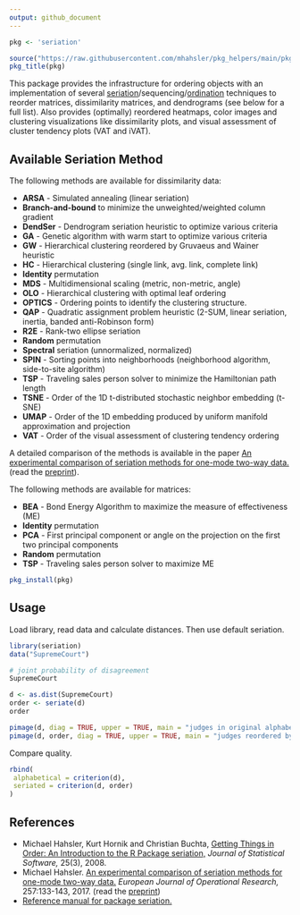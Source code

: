 ```yaml
---
output: github_document
---
```


```r
pkg <- 'seriation'

source("https://raw.githubusercontent.com/mhahsler/pkg_helpers/main/pkg_helpers.R")
pkg_title(pkg)
```


This package provides the infrastructure for ordering objects 
with an implementation of several
[seriation](https://en.wikipedia.org/wiki/Seriation_(archaeology))/sequencing/[ordination](https://en.wikipedia.org/wiki/Ordination_(statistics)) techniques to reorder matrices, dissimilarity
matrices, and dendrograms (see below for a full list). Also provides (optimally) reordered heatmaps, 
color images and clustering visualizations like dissimilarity plots, and
visual assessment of cluster tendency plots (VAT and iVAT).

## Available Seriation Method

The following methods are available for dissimilarity data:

 *  **ARSA** - Simulated annealing (linear seriation)   
 *  **Branch-and-bound** to minimize the unweighted/weighted column gradient 
 *  **DendSer** - Dendrogram seriation heuristic to optimize various criteria
 *  **GA** - Genetic algorithm with warm start to optimize various criteria
 *  **GW** - Hierarchical clustering reordered by Gruvaeus and Wainer heuristic 
 *  **HC** - Hierarchical clustering (single link, avg. link, complete link) 
 *  **Identity** permutation 
 *  **MDS** - Multidimensional scaling (metric, non-metric, angle) 
 *  **OLO** - Hierarchical clustering with optimal leaf ordering 
 *  **OPTICS** - Ordering points to identify the clustering structure.
 *  **QAP** - Quadratic assignment problem heuristic (2-SUM, linear seriation, inertia, banded anti-Robinson form)
 *  **R2E** - Rank-two ellipse seriation 
 *  **Random** permutation
 *  **Spectral** seriation (unnormalized, normalized) 
 *  **SPIN** - Sorting points into neighborhoods (neighborhood algorithm, side-to-site algorithm)
 *  **TSP** - Traveling sales person solver to minimize the Hamiltonian path length 
 *  **TSNE** - Order of the 1D t-distributed stochastic neighbor embedding (t-SNE)
 *  **UMAP** - Order of the 1D embedding produced by uniform manifold approximation and projection
 *  **VAT** - Order of the visual assessment of clustering tendency ordering 
  
A detailed comparison of the methods is available in the paper 
[An experimental comparison of seriation methods for one-mode two-way data.](http://dx.doi.org/10.1016/j.ejor.2016.08.066) (read the [preprint](https://michael.hahsler.net/research/paper/EJOR_seriation_2016.pdf)).
  
  
The following methods are available for matrices:

 *  **BEA** - Bond Energy Algorithm to maximize the measure of effectiveness (ME) 
 *  **Identity** permutation 
 *  **PCA** - First principal component or angle on the projection on the first two principal components 
 *  **Random** permutation 
 *  **TSP** - Traveling sales person solver to maximize ME 


```r
pkg_install(pkg)
```

## Usage

Load library, read data and calculate distances. Then use default seriation.
```r
library(seriation)
data("SupremeCourt")

# joint probability of disagreement
SupremeCourt

d <- as.dist(SupremeCourt)
order <- seriate(d)
order
```

```r
pimage(d, diag = TRUE, upper = TRUE, main = "judges in original alphabetical order")
pimage(d, order, diag = TRUE, upper = TRUE, main = "judges reordered by seriation")
```



Compare quality.
```r
rbind(
 alphabetical = criterion(d),
 seriated = criterion(d, order)
)
```

## References

* Michael Hahsler, Kurt Hornik and Christian Buchta, [Getting Things in Order: An Introduction to the R Package seriation,](http://dx.doi.org/10.18637/jss.v025.i03) _Journal of Statistical Software,_ 25(3), 2008.
* Michael Hahsler. [An experimental comparison of seriation methods for one-mode two-way data.](http://dx.doi.org/10.1016/j.ejor.2016.08.066) _European Journal of Operational Research,_ 257:133-143, 2017. (read the [preprint](https://michael.hahsler.net/research/paper/EJOR_seriation_2016.pdf))
* [Reference manual for package seriation.](https://www.rdocumentation.org/packages/seriation/)

